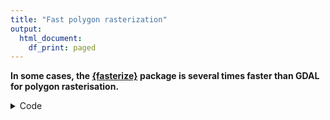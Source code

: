 ```yaml
---
title: "Fast polygon rasterization"
output:
  html_document:
    df_print: paged
---
```


**
In some cases, the [{fasterize}](https://cran.r-project.org/web/packages/fasterize/index.html)
package is several times faster than GDAL for polygon rasterisation. 
**

<details>
<summary>Code</summary>

```r
library("sf")
library("raster")
library("fasterize")
```

```r
## download data
options(timeout = 600)
tmp = tempdir()
r_ouput = file.path(tmp, "output.tif")
f = file.path(tmp, "Mammals_Terrestrial.zip")
download.file("https://s3.amazonaws.com/hp3-shapefiles/Mammals_Terrestrial.zip",
              destfile = f) # 383 MB
unzip(f, exdir = tmp)
```

### `{fasterize}`

```r
system.time({
  mammal_shapes = read_sf(file.path(tmp, "Mammals_Terrestrial"))
  mammal_raster = raster(mammal_shapes, res = 0.1)
  r = fasterize(mammal_shapes, mammal_raster, field = "PRESENCE")
  writeRaster(r, r_ouput, options = "COMPRESS=LZW", datatype = "INT1U", NAflag = 0)
})
```

### `{GDAL}`

```r
system.time({
  gdal_utils(util = "rasterize",
             source = file.path(tmp, "Mammals_Terrestrial"),
             destination = r_ouput,
             options = c("-a", "PRESENCE",
                         "-tr", 0.1, 0.1,
                         "-a_nodata", 0,
                         "-ot", "Byte",
                         "-co", "COMPRESS=LZW"))
})
```

</details>
